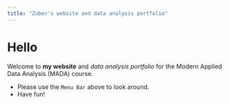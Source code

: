 ```yaml
---
title: "Zuber's website and data analysis portfolio"
---
```


# Hello

Welcome to **my website** and *data analysis portfolio* for the Modern Applied Data Analysis (MADA) course.

-   Please use the `Menu Bar` above to look around.
-   Have fun!
